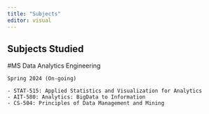 ---
title: "Subjects"
editor: visual
---

## Subjects Studied

#MS Data Analytics Engineering

```       
Spring 2024 (On-going)

- STAT-515: Applied Statistics and Visualization for Analytics 
- AIT-580: Analytics: BigData to Information 
- CS-504: Principles of Data Management and Mining
```